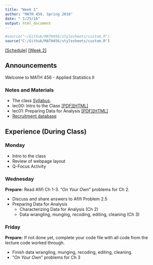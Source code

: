 ```yaml
---
title: "Week 1"
author: "MATH 459, Spring 2016"
date: " 1/25/16"
output: html_document
---
```

```r
#source("~/Github/MATH456/stylesheets/custom.R")
source("C:/Github/MATH456/stylesheets/custom.R")
```
[[Schedule]](Schedule.html) [[Week 2]](wk02.html)

## Announcements
Welcome to MATH 456 - Applied Statistics II

### Notes and Materials
* The class [Syllabus](./Syllabus.html). 
* lec00: Intro to the Class [[PDF]](notes/lec00_Intro.pdf)[[HTML]](notes/lec00_Intro.html)
* lec01: Preparing Data for Analysis [[PDF]](notes/lec01_data_prep.pdf)[[HTML]](notes/lec01_data_prep.html)
* [Recruitment database](https://drive.google.com/a/mail.csuchico.edu/file/d/0B83Z8_sNw3KPUG15QTEtSXpZODA/view?usp=sharing)

## Experience (During Class)
### Monday
* Intro to the class
* Review of webpage layout
* Q-Focus Activity 


### Wednesday
**Prepare:**  Read Afifi Ch 1-3. "_On Your Own_" problems for Ch 2.

* Discuss and share answers to Afifi Problem 2.5
* Preparing Data for Analysis
    - Characterizing Data for Analysis (Ch 2)
    - Data wrangling, munging, recoding, editing, cleaning (Ch 3)


### Friday
**Prepare:** If not done yet, complete your code file with all code 
  from the lecture code worked through. 
  
* Finish data wrangling, munging, recoding, editing, cleaning.
* "_On Your Own_" problems for Ch 3

